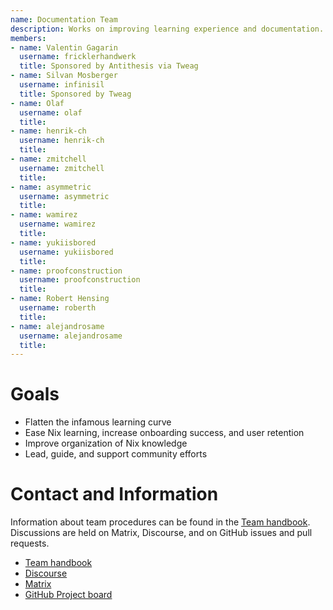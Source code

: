 ```yaml
---
name: Documentation Team
description: Works on improving learning experience and documentation.
members:
- name: Valentin Gagarin
  username: fricklerhandwerk
  title: Sponsored by Antithesis via Tweag
- name: Silvan Mosberger
  username: infinisil
  title: Sponsored by Tweag
- name: Olaf
  username: olaf
  title:
- name: henrik-ch
  username: henrik-ch
  title:
- name: zmitchell
  username: zmitchell
  title:
- name: asymmetric
  username: asymmetric
  title:
- name: wamirez
  username: wamirez
  title:
- name: yukiisbored
  username: yukiisbored
  title:
- name: proofconstruction
  username: proofconstruction
  title:
- name: Robert Hensing
  username: roberth
  title:
- name: alejandrosame
  username: alejandrosame
  title:
---
```

# Goals

- Flatten the infamous learning curve
- Ease Nix learning, increase onboarding success, and user retention
- Improve organization of Nix knowledge
- Lead, guide, and support community efforts

# Contact and Information

Information about team procedures can be found in the [Team handbook](https://github.com/NixOS/nix.dev/tree/master/maintainers). Discussions are held on Matrix, Discourse, and on GitHub issues and pull requests.

- [Team handbook](https://github.com/NixOS/nix.dev/tree/master/maintainers)
- [Discourse](https://discourse.nixos.org/c/dev/documentation/25)
- [Matrix](https://app.element.io/#/room/#docs:nixos.org)
- [GitHub Project board](https://github.com/orgs/NixOS/projects/15)
